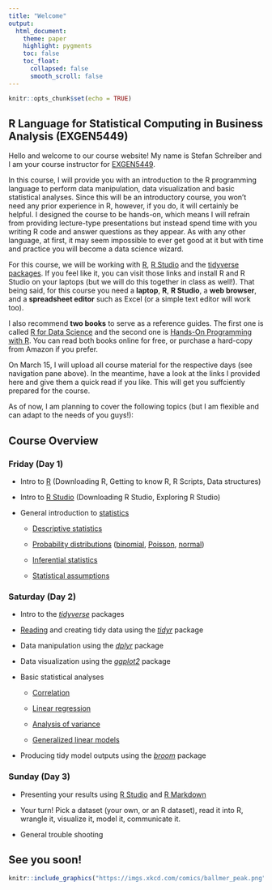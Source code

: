 ```yaml
---
title: "Welcome"
output:
  html_document:
    theme: paper
    highlight: pygments
    toc: false
    toc_float:
      collapsed: false
      smooth_scroll: false
---
```


```r
knitr::opts_chunk$set(echo = TRUE)
```

## R Language for Statistical Computing in Business Analysis (EXGEN5449)

Hello and welcome to our course website! My name is Stefan Schreiber and I am your course instructor for [EXGEN5449](https://www.ualberta.ca/extension/continuing-education/courses/EXGEN-5449).

In this course, I will provide you with an introduction to the R programming language to perform data manipulation, data visualization and basic statistical analyses. Since this will be an introductory course, you won't need any prior experience in R, however, if you do, it will certainly be helpful. I designed the course to be hands-on, which means I will refrain from providing lecture-type presentations but instead spend time with you writing R code and answer questions as they appear. As with any other language, at first, it may seem impossible to ever get good at it but with time and practice you will become a data science wizard. 

For this course, we will be working with [R](https://www.r-project.org/), [R Studio](https://www.rstudio.com/) and the [tidyverse packages](https://www.tidyverse.org/). If you feel like it, you can visit those links and install R and R Studio on your laptops (but we will do this together in class as well!). That being said, for this course you need a **laptop**, **R**, **R Studio**, a **web browser**, and a **spreadsheet editor** such as Excel (or a simple text editor will work too).

I also recommend **two books** to serve as a reference guides. The first one is called [R for Data Science](https://r4ds.had.co.nz/) and the second one is [Hands-On Programming with R](https://rstudio-education.github.io/hopr/). You can read both books online for free, or purchase a hard-copy from Amazon if you prefer.

On March 15, I will upload all course material for the respective days (see navigation pane above). In the meantime, have a look at the links I provided here and give them a quick read if you like. This will get you suffciently prepared for the course.

As of now, I am planning to cover the following topics (but I am flexible and can adapt to the needs of you guys!):

## Course Overview 

### Friday (Day 1)

- Intro to [R](https://www.r-project.org/) (Downloading R, Getting to know R, R Scripts, Data structures)

- Intro to [R Studio](https://www.rstudio.com/) (Downloading R Studio, Exploring R Studio)

- General introduction to [statistics](https://en.wikipedia.org/wiki/Statistics)

    - [Descriptive statistics](https://en.wikipedia.org/wiki/Descriptive_statistics)

    - [Probability distributions](https://en.wikipedia.org/wiki/Probability_distribution) ([binomial](https://en.wikipedia.org/wiki/Binomial_distribution), [Poisson](https://en.wikipedia.org/wiki/Poisson_distribution), [normal](https://en.wikipedia.org/wiki/Normal_distribution))

    - [Inferential statistics](https://en.wikipedia.org/wiki/Statistical_inference)

    - [Statistical assumptions](https://en.wikipedia.org/wiki/Statistical_assumption)


### Saturday (Day 2)

- Intro to the [*tidyverse*](https://www.tidyverse.org/) packages

- [Reading](https://readr.tidyverse.org/) and creating tidy data using the [*tidyr*](https://tidyr.tidyverse.org/)  package

- Data manipulation using the [*dplyr*](https://dplyr.tidyverse.org/) package

- Data visualization using the [*ggplot2*](https://ggplot2.tidyverse.org/) package

- Basic statistical analyses

    - [Correlation](https://en.wikipedia.org/wiki/Correlation_and_dependence)

    - [Linear regression](https://en.wikipedia.org/wiki/Linear_regression)

    - [Analysis of variance](https://en.wikipedia.org/wiki/Analysis_of_variance)

    - [Generalized linear models](https://en.wikipedia.org/wiki/Generalized_linear_model)

- Producing tidy model outputs using the [*broom*](https://cran.r-project.org/web/packages/broom/vignettes/broom.html) package


### Sunday (Day 3)

- Presenting your results using [R Studio](https://www.rstudio.com/) and [R Markdown](https://rmarkdown.rstudio.com/)

- Your turn! Pick a dataset (your own, or an R dataset), read it into R, wrangle it, visualize it, model it, communicate it.

- General trouble shooting


## See you soon!

```r
knitr::include_graphics("https://imgs.xkcd.com/comics/ballmer_peak.png")
```

